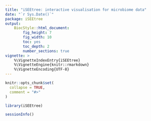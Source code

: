 ```yaml
---
title: "iSEEtree: interactive visualisation for microbiome data"
date: "`r Sys.Date()`"
package: iSEEtree
output:
    BiocStyle::html_document:
        fig_height: 7
        fig_width: 10
        toc: yes
        toc_depth: 2
        number_sections: true
vignette: >
    %\VignetteIndexEntry{iSEEtree}
    %\VignetteEngine{knitr::rmarkdown}
    %\VignetteEncoding{UTF-8}
---
```


```r
knitr::opts_chunk$set(
  collapse = TRUE,
  comment = "#>"
)
```

```r
library(iSEEtree)
```

```r
sessionInfo()
```

